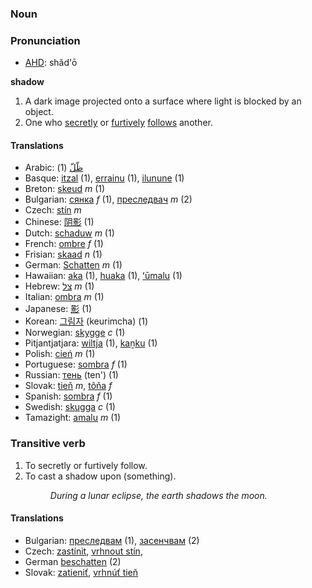 === Noun ===
===Pronunciation===
*[[w:AHD|AHD]]: shăd'ō

'''shadow'''

#A dark image projected onto a surface where light is blocked by an object.
#One who [[secretly]] or [[furtively]] [[follow]]s another.

====Translations====
*Arabic: [[ظّلّ]] (1)
*Basque: [[itzal]] (1), [[errainu]] (1), [[ilunune]] (1)
*Breton: [[skeud]] ''m'' (1)
*Bulgarian: [[сянка]] ''f'' (1), [[преследвач]] ''m'' (2)
*Czech: [[stín]]  ''m''
*Chinese: [[阴影]] (1)
*Dutch: [[schaduw]] ''m'' (1)
*French: [[ombre]] ''f'' (1)
*Frisian: [[skaad]] ''n'' (1)
*German: [[Schatten]] ''m'' (1)
*Hawaiian: [[aka]] (1), [[huaka]] (1), [[ʻūmalu]] (1)
*Hebrew: [[צל]] ''m'' (1)
*Italian: [[ombra]] ''m'' (1)
*Japanese: [[影]] (1)
*Korean: [[그림자]] (keurimcha) (1)
*Norwegian: [[skygge]] ''c'' (1)
*Pitjantjatjara: [[wiltja]] (1), [[kaṉku]] (1)
*Polish: [[cień]] ''m'' (1)
*Portuguese: [[sombra]] ''f'' (1)
*Russian: [[тень]] (ten') (1)
*Slovak: [[tieň]]  ''m'', [[tôňa]]  ''f''
*Spanish: [[sombra]] ''f'' (1)
*Swedish: [[skugga]] ''c'' (1)
*Tamazight: [[amalu]] ''m'' (1)

===Transitive verb===

#To secretly or furtively follow.
#To cast a shadow upon (something).
#:''During a lunar eclipse, the earth shadows the moon.''

====Translations====

*Bulgarian: [[преследвам]] (1), [[засенчвам]] (2)
*Czech: [[zastínit]], [[vrhnout stín]], 
*German [[beschatten]] (2)
*Slovak: [[zatieniť]],  [[vrhnúť tieň]]